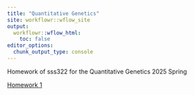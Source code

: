 ```yaml
---
title: "Quantitative Genetics"
site: workflowr::wflow_site
output:
  workflowr::wflow_html:
    toc: false
editor_options:
  chunk_output_type: console
---
```


Homework of sss322 for the Quantitative Genetics 2025 Spring

[Homework 1](HW1.html)
